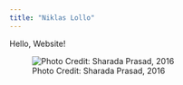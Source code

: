 ```yaml
---
title: "Niklas Lollo"
---
```


Hello, Website!

![Photo Credit: Sharada Prasad, 2016](photos/CSP_3556.jpg)

